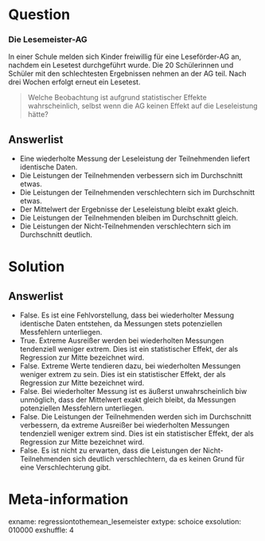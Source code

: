 Question
========
### Die Lesemeister-AG
In einer Schule melden sich Kinder freiwillig für eine Leseförder-AG an, nachdem ein Lesetest durchgeführt wurde. Die 20 Schülerinnen und Schüler mit den schlechtesten Ergebnissen nehmen an der AG teil. Nach drei Wochen erfolgt erneut ein Lesetest.

> Welche Beobachtung ist aufgrund statistischer Effekte wahrscheinlich, selbst wenn die AG keinen Effekt auf die Leseleistung hätte?

Answerlist
----------
* Eine wiederholte Messung der Leseleistung der Teilnehmenden liefert identische Daten.
* Die Leistungen der Teilnehmenden verbessern sich im Durchschnitt etwas.
* Die Leistungen der Teilnehmenden verschlechtern sich im Durchschnitt etwas.
* Der Mittelwert der Ergebnisse der Leseleistung bleibt exakt gleich.
* Die Leistungen der Teilnehmenden bleiben im Durchschnitt gleich.
* Die Leistungen der Nicht-Teilnehmenden verschlechtern sich im Durchschnitt deutlich.

Solution
========

Answerlist
----------
* False. Es ist eine Fehlvorstellung, dass bei wiederholter Messung identische Daten entstehen, da Messungen stets potenziellen Messfehlern unterliegen.
* True. Extreme Ausreißer werden bei wiederholten Messungen tendenziell weniger extrem. Dies ist ein statistischer Effekt, der als Regression zur Mitte bezeichnet wird.
* False. Extreme Werte tendieren dazu, bei wiederholten Messungen weniger extrem zu sein. Dies ist ein statistischer Effekt, der als Regression zur Mitte bezeichnet wird.
* False. Bei wiederholter Messung ist es äußerst unwahrscheinlich biw unmöglich, dass der Mittelwert exakt gleich bleibt, da Messungen potenziellen Messfehlern unterliegen.
* False. Die Leistungen der Teilnehmenden werden sich im Durchschnitt verbessern, da extreme Ausreißer bei wiederholten Messungen tendenziell weniger extrem sind. Dies ist ein statistischer Effekt, der als Regression zur Mitte bezeichnet wird.
* False. Es ist nicht zu erwarten, dass die Leistungen der Nicht-Teilnehmenden sich deutlich verschlechtern, da es keinen Grund für eine Verschlechterung gibt.



Meta-information
================
exname: regressiontothemean_lesemeister
extype: schoice
exsolution: 010000
exshuffle: 4

